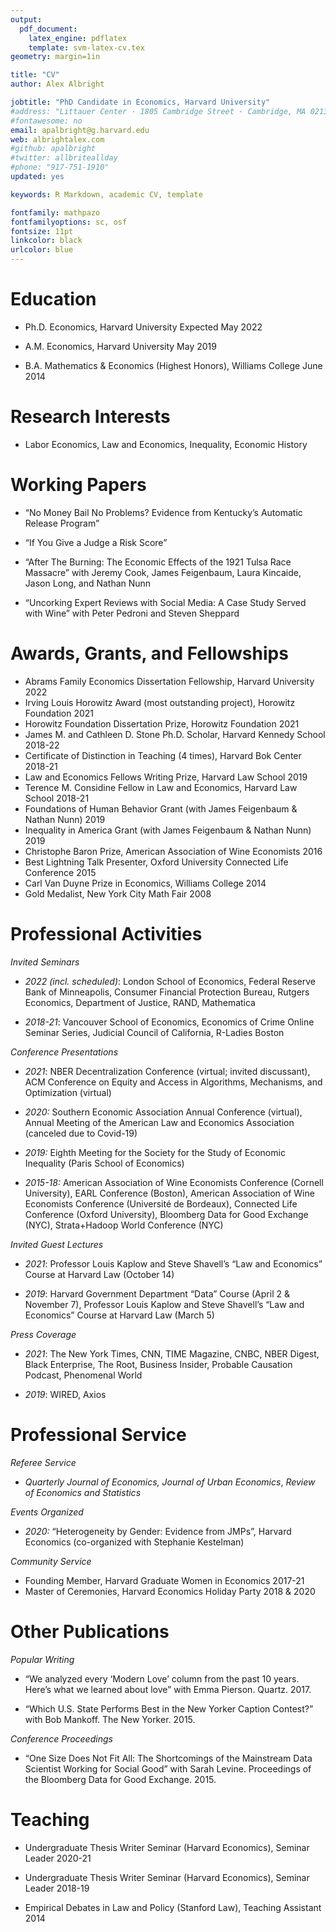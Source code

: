 ```yaml
---
output: 
  pdf_document:
    latex_engine: pdflatex
    template: svm-latex-cv.tex
geometry: margin=1in

title: "CV"
author: Alex Albright

jobtitle: "PhD Candidate in Economics, Harvard University"
#address: "Littauer Center · 1805 Cambridge Street · Cambridge, MA 02138"
#fontawesome: no
email: apalbright@g.harvard.edu
web: albrightalex.com
#github: apalbright
#twitter: allbriteallday
#phone: "917-751-1910"
updated: yes

keywords: R Markdown, academic CV, template

fontfamily: mathpazo
fontfamilyoptions: sc, osf
fontsize: 11pt
linkcolor: black
urlcolor: blue
---
```


# Education

- Ph.D. Economics, Harvard University \hfill Expected May 2022

- A.M. Economics, Harvard University  \hfill May 2019

- B.A. Mathematics & Economics (Highest Honors), Williams College \hfill June 2014

# Research Interests

- Labor Economics, Law and Economics, Inequality, Economic History

# Working Papers

- "No Money Bail No Problems? Evidence from Kentucky's Automatic Release Program"

- "If You Give a Judge a Risk Score"

- "After The Burning: The Economic Effects of the 1921 Tulsa Race Massacre" with Jeremy Cook, James Feigenbaum, Laura Kincaide, Jason Long, and Nathan Nunn

- "Uncorking Expert Reviews with Social Media: A Case Study Served with Wine" with Peter Pedroni and Steven Sheppard

# Awards, Grants, and Fellowships

- Abrams Family Economics Dissertation Fellowship, Harvard University \hfill 2022
- Irving Louis Horowitz Award (most outstanding project), Horowitz Foundation \hfill 2021
- Horowitz Foundation Dissertation Prize, Horowitz Foundation \hfill 2021
- James M. and Cathleen D. Stone Ph.D. Scholar, Harvard Kennedy School \hfill 2018-22
- Certificate of Distinction in Teaching (4 times), Harvard Bok Center \hfill 2018-21
- Law and Economics Fellows Writing Prize, Harvard Law School \hfill 2019
- Terence M. Considine Fellow in Law and Economics, Harvard Law School \hfill 2018-21 
- Foundations of Human Behavior Grant (with James Feigenbaum & Nathan Nunn) \hfill 2019
- Inequality in America Grant (with James Feigenbaum & Nathan Nunn) \hfill 2019 
- Christophe Baron Prize, American Association of Wine Economists \hfill 2016
- Best Lightning Talk Presenter, Oxford University Connected Life Conference \hfill 2015
- Carl Van Duyne Prize in Economics, Williams College \hfill 2014
- Gold Medalist, New York City Math Fair \hfill 2008

<!-- - Research Scholarship, American Association of Wine Economists \hfill 2018 -->
<!-- - Phi Beta Kappa, Williams College \hfill 2014 -->
<!-- - Economics Highest Honors, Williams College \hfill 2014 -->
<!-- - Economics Department Class of 1960 Scholar, Williams College \hfill 2013 - 2014 -->
<!-- - National Merit Finalist \hfill 2010 -->
<!-- - Research Grant, Bradley Foundation \hfill 2019 -->
<!-- - J-PAL Criminal Justice Reform Proposal Development Grant *(w/ Alley Edlebi)* \hfill 2019 - 2020 -->
<!-- - Summer Research and Travel Award, Harvard University \hfill 2018 -->
<!-- - Graduate Fellowship, Harvard University \hfill 2016 - Present -->

# Professional Activities

*Invited Seminars*

- *2022 (incl. scheduled)*: London School of Economics, Federal Reserve Bank of Minneapolis, Consumer Financial Protection Bureau, Rutgers Economics, Department of Justice, RAND, Mathematica

- *2018-21*: Vancouver School of Economics, Economics of Crime Online Seminar Series, Judicial Council of California, R-Ladies Boston

*Conference Presentations* 

- *2021*: NBER Decentralization Conference (virtual; invited discussant), ACM Conference on Equity and Access in Algorithms, Mechanisms, and Optimization (virtual)

- *2020:* Southern Economic Association Annual Conference (virtual), Annual Meeting of the American Law and Economics Association (canceled due to Covid-19)

- *2019:* Eighth Meeting for the Society for the Study of Economic Inequality (Paris School of Economics)

- *2015-18:* American Association of Wine Economists Conference (Cornell University), EARL Conference (Boston), American Association of Wine Economists Conference (Université de Bordeaux), Connected Life Conference (Oxford University), Bloomberg Data for Good Exchange (NYC), Strata+Hadoop World Conference (NYC)

*Invited Guest Lectures*

- *2021*: Professor Louis Kaplow and Steve Shavell's "Law and Economics" Course at Harvard Law (October 14)

- *2019*: Harvard Government Department "Data" Course (April 2 & November 7), Professor Louis Kaplow and Steve Shavell's "Law and Economics" Course at Harvard Law (March 5)

*Press Coverage*

- *2021*: The New York Times, CNN, TIME Magazine, CNBC, NBER Digest, Black Enterprise, The Root, Business Insider, Probable Causation Podcast, Phenomenal World 

- *2019*: WIRED, Axios

# Professional Service

*Referee Service*

- *Quarterly Journal of Economics, Journal of Urban Economics*, *Review of Economics and Statistics*

*Events Organized*

- *2020:* "Heterogeneity by Gender: Evidence from JMPs", Harvard Economics (co-organized with Stephanie Kestelman)

*Community Service*

- Founding Member, Harvard Graduate Women in Economics \hfill 2017-21
- Master of Ceremonies, Harvard Economics Holiday Party \hfill 2018 & 2020

<!-- - Harvard Economics Peer Mentor \hfill 2017-18 -->

# Other Publications 

*Popular Writing*

- "We analyzed every 'Modern Love' column from the past 10 years. Here's what we learned about love" with Emma Pierson. Quartz. 2017.

- "Which U.S. State Performs Best in the New Yorker Caption Contest?" with Bob Mankoff. The New Yorker. 2015.

*Conference Proceedings*

- "One Size Does Not Fit All: The Shortcomings of the Mainstream Data Scientist Working for Social Good" with Sarah Levine. Proceedings of the Bloomberg Data for Good Exchange. 2015.

# Teaching 

- Undergraduate Thesis Writer Seminar (Harvard Economics), Seminar Leader \hfill 2020-21

- Undergraduate Thesis Writer Seminar (Harvard Economics), Seminar Leader \hfill 2018-19

- Empirical Debates in Law and Policy (Stanford Law), Teaching Assistant \hfill  2014